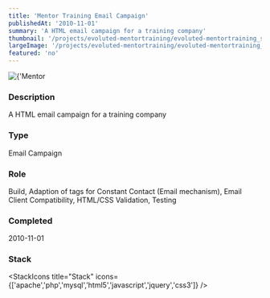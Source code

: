 ```yaml
---
title: 'Mentor Training Email Campaign'
publishedAt: '2010-11-01'
summary: 'A HTML email campaign for a training company'
thumbnail: '/projects/evoluted-mentortraining/evoluted-mentortraining_small.jpg'
largeImage: '/projects/evoluted-mentortraining/evoluted-mentortraining_large.jpg'
featured: 'no'
---
```


<div className="relative w-full h-[400px] sm:h-[600px] md:h-[760px] lg:h-[920px]">
  <Image
    alt={'Mentor Training Email Campaign'}
    src={'/projects/evoluted-mentortraining/evoluted-mentortraining.jpg'}
    sizes="(max-width: 640px) 100%, 100%"
    fill={true}
    priority
    style={{
      objectFit: 'contain'
    }}
  />
</div>

### Description

A HTML email campaign for a training company


### Type

Email Campaign

### Role

Build, Adaption of tags for Constant Contact (Email mechanism), Email Client Compatibility, HTML/CSS Validation, Testing

### Completed
2010-11-01



### Stack

<StackIcons
  title="Stack"
  icons={['apache','php','mysql','html5','javascript','jquery','css3']}
  />

